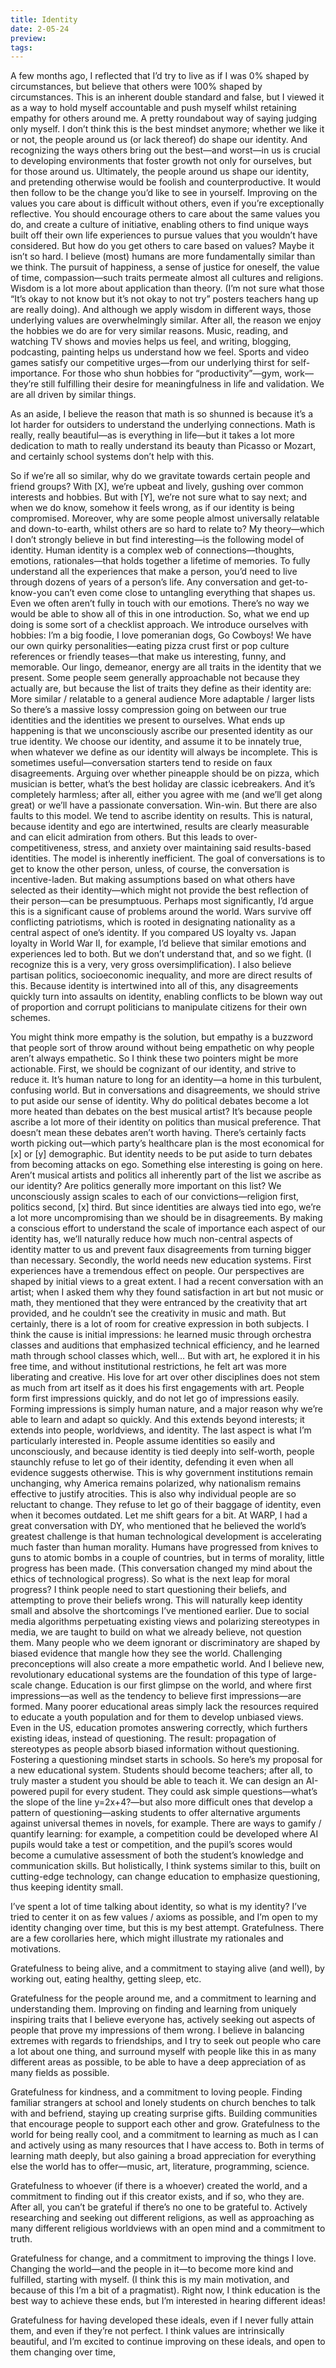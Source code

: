 ```yaml
---
title: Identity
date: 2-05-24
preview: 
tags:
---
```


A few months ago, I reflected that I’d try to live as if I was 0% shaped by circumstances, but believe that others were 100% shaped by circumstances. This is an inherent double standard and false, but I viewed it as a way to hold myself accountable and push myself whilst retaining empathy for others around me. A pretty roundabout way of saying judging only myself.
I don’t think this is the best mindset anymore; whether we like it or not, the people around us (or lack thereof) do shape our identity. And recognizing the ways others bring out the best—and worst—in us is crucial to developing environments that foster growth not only for ourselves, but for those around us. Ultimately, the people around us shape our identity, and pretending otherwise would be foolish and counterproductive.
It would then follow to be the change you’d like to see in yourself. Improving on the values you care about is difficult without others, even if you’re exceptionally reflective. You should encourage others to care about the same values you do, and create a culture of initiative, enabling others to find unique ways built off their own life experiences to pursue values that you wouldn’t have considered.
But how do you get others to care based on values?
Maybe it isn’t so hard. I believe (most) humans are more fundamentally similar than we think. The pursuit of happiness, a sense of justice for oneself, the value of time, compassion—such traits permeate almost all cultures and religions. Wisdom is a lot more about application than theory. (I’m not sure what those “It’s okay to not know but it’s not okay to not try” posters teachers hang up are really doing). And although we apply wisdom in different ways, those underlying values are overwhelmingly similar.
After all, the reason we enjoy the hobbies we do are for very similar reasons. Music, reading, and watching TV shows and movies helps us feel, and writing, blogging, podcasting, painting helps us understand how we feel. Sports and video games satisfy our competitive urges—from our underlying thirst for self-importance. For those who shun hobbies for “productivity”—gym, work—they’re still fulfilling their desire for meaningfulness in life and validation. We are all driven by similar things.

As an aside, I believe the reason that math is so shunned is because it’s a lot harder for outsiders to understand the underlying connections. Math is really, really beautiful—as is everything in life—but it takes a lot more dedication to math to really understand its beauty than Picasso or Mozart, and certainly school systems don’t help with this.

So if we’re all so similar, why do we gravitate towards certain people and friend groups? With [X], we’re upbeat and lively, gushing over common interests and hobbies. But with [Y], we’re not sure what to say next; and when we do know, somehow it feels wrong, as if our identity is being compromised. Moreover, why are some people almost universally relatable and down-to-earth, whilst others are so hard to relate to?
My theory—which I don’t strongly believe in but find interesting—is the following model of identity. Human identity is a complex web of connections—thoughts, emotions, rationales—that holds together a lifetime of memories. To fully understand all the experiences that make a person, you’d need to live through dozens of years of a person’s life. Any conversation and get-to-know-you can’t even come close to untangling everything that shapes us. Even we often aren’t fully in touch with our emotions. There’s no way we would be able to show all of this in one introduction.
So, what we end up doing is some sort of a checklist approach. We introduce ourselves with hobbies: I’m a big foodie, I love pomeranian dogs, Go Cowboys! We have our own quirky personalities—eating pizza crust first or pop culture references or friendly teases—that make us interesting, funny, and memorable. Our lingo, demeanor, energy are all traits in the identity that we present. Some people seem generally approachable not because they actually are, but because the list of traits they define as their identity are:
More similar / relatable to a general audience
More adaptable / larger lists
So there’s a massive lossy compression going on between our true identities and the identities we present to ourselves. What ends up happening is that we unconsciously ascribe our presented identity as our true identity. We choose our identity, and assume it to be innately true, when whatever we define as our identity will always be incomplete.
This is sometimes useful—conversation starters tend to reside on faux disagreements. Arguing over whether pineapple should be on pizza, which musician is better, what’s the best holiday are classic icebreakers. And it’s completely harmless; after all, either you agree with me (and we’ll get along great) or we’ll have a passionate conversation. Win-win.
But there are also faults to this model.
We tend to ascribe identity on results. This is natural, because identity and ego are intertwined, results are clearly measurable and can elicit admiration from others. But this leads to over-competitiveness, stress, and anxiety over maintaining said results-based identities.
The model is inherently inefficient. The goal of conversations is to get to know the other person, unless, of course, the conversation is incentive-laden. But making assumptions based on what others have selected as their identity—which might not provide the best reflection of their person—can be presumptuous.
Perhaps most significantly, I’d argue this is a significant cause of problems around the world. Wars survive off conflicting patriotisms, which is rooted in designating nationality as a central aspect of one’s identity. If you compared US loyalty vs. Japan loyalty in World War II, for example, I’d believe that similar emotions and experiences led to both. But we don’t understand that, and so we fight. (I recognize this is a very, very gross oversimplification). I also believe partisan politics, socioeconomic inequality, and more are direct results of this. Because identity is intertwined into all of this, any disagreements quickly turn into assaults on identity, enabling conflicts to be blown way out of proportion and corrupt politicians to manipulate citizens for their own schemes.

You might think more empathy is the solution, but empathy is a buzzword that people sort of throw around without being empathetic on why people aren’t always empathetic. So I think these two pointers might be more actionable.
First, we should be cognizant of our identity, and strive to reduce it. It’s human nature to long for an identity—a home in this turbulent, confusing world. But in conversations and disagreements, we should strive to put aside our sense of identity. Why do political debates become a lot more heated than debates on the best musical artist? It’s because people ascribe a lot more of their identity on politics than musical preference. That doesn’t mean these debates aren’t worth having. There’s certainly facts worth picking out—which party’s healthcare plan is the most economical for [x] or [y] demographic. But identity needs to be put aside to turn debates from becoming attacks on ego.
Something else interesting is going on here. Aren’t musical artists and politics all inherently part of the list we ascribe as our identity? Are politics generally more important on this list? We unconsciously assign scales to each of our convictions—religion first, politics second, [x] third. But since identities are always tied into ego, we’re a lot more uncompromising than we should be in disagreements. By making a conscious effort to understand the scale of importance each aspect of our identity has, we’ll naturally reduce how much non-central aspects of identity matter to us and prevent faux disagreements from turning bigger than necessary. 
Secondly, the world needs new education systems. 
First experiences have a tremendous effect on people. Our perspectives are shaped by initial views to a great extent. I had a recent conversation with an artist; when I asked them why they found satisfaction in art but not music or math, they mentioned that they were entranced by the creativity that art provided, and he couldn’t see the creativity in music and math. But certainly, there is a lot of room for creative expression in both subjects. I think the cause is initial impressions: he learned music through orchestra classes and auditions that emphasized technical efficiency, and he learned math through school classes which, well…
But with art, he explored it in his free time, and without institutional restrictions, he felt art was more liberating and creative. His love for art over other disciplines does not stem as much from art itself as it does his first engagements with art. 
People form first impressions quickly, and do not let go of impressions easily. Forming impressions is simply human nature, and a major reason why we’re able to learn and adapt so quickly. And this extends beyond interests; it extends into people, worldviews, and identity. 
The last aspect is what I’m particularly interested in. People assume identities so easily and unconsciously, and because identity is tied deeply into self-worth, people staunchly refuse to let go of their identity, defending it even when all evidence suggests otherwise.
This is why government institutions remain unchanging, why America remains polarized, why nationalism remains effective to justify atrocities. This is also why individual people are so reluctant to change. They refuse to let go of their baggage of identity, even when it becomes outdated. 
Let me shift gears for a bit. At WARP, I had a great conversation with DY, who mentioned that he believed the world’s greatest challenge is that human technological development is accelerating much faster than human morality. Humans have progressed from knives to guns to atomic bombs in a couple of countries, but in terms of morality, little progress has been made. (This conversation changed my mind about the ethics of technological progress). 
So what is the next leap for moral progress? I think people need to start questioning their beliefs, and attempting to prove their beliefs wrong. This will naturally keep identity small and absolve the shortcomings I’ve mentioned earlier. Due to social media algorithms perpetuating existing views and polarizing stereotypes in media, we are taught to build on what we already believe, not question them. Many people who we deem ignorant or discriminatory are shaped by biased evidence that mangle how they see the world. Challenging preconceptions will also create a more empathetic world. 
And I believe new, revolutionary educational systems are the foundation of this type of large-scale change. Education is our first glimpse on the world, and where first impressions—as well as the tendency to believe first impressions—are formed. Many poorer educational areas simply lack the resources required to educate a youth population and for them to develop unbiased views. Even in the US, education promotes answering correctly, which furthers existing ideas, instead of questioning. The result: propagation of stereotypes as people absorb biased information without questioning. Fostering a questioning mindset starts in schools.
So here’s my proposal for a new educational system. Students should become teachers; after all, to truly master a student you should be able to teach it. We can design an AI-powered pupil for every student. They could ask simple questions—what’s the slope of the line y=2x+4?—but also more difficult ones that develop a pattern of questioning—asking students to offer alternative arguments against universal themes in novels, for example. There are ways to gamify / quantify learning: for example, a competition could be developed where AI pupils would take a test or competition, and the pupil’s scores would become a cumulative assessment of both the student’s knowledge and communication skills. But holistically, I think systems similar to this, built on cutting-edge technology, can change education to emphasize questioning, thus keeping identity small. 

I’ve spent a lot of time talking about identity, so what is my identity? I’ve tried to center it on as few values / axioms as possible, and I’m open to my identity changing over time, but this is my best attempt.
Gratefulness.
There are a few corollaries here, which might illustrate my rationales and motivations. 

Gratefulness to being alive, and a commitment to staying alive (and well), by working out, eating healthy, getting sleep, etc.

Gratefulness for the people around me, and a commitment to learning and understanding them. Improving on finding and learning from uniquely inspiring traits that I believe everyone has, actively seeking out aspects of people that prove my impressions of them wrong. I believe in balancing extremes with regards to friendships, and I try to seek out people who care a lot about one thing, and surround myself with people like this in as many different areas as possible, to be able to have a deep appreciation of as many fields as possible.

Gratefulness for kindness, and a commitment to loving people. Finding familiar strangers at school and lonely students on church benches to talk with and befriend, staying up creating surprise gifts. Building communities that encourage people to support each other and grow.
Gratefulness to the world for being really cool, and a commitment to learning as much as I can and actively using as many resources that I have access to. Both in terms of learning math deeply, but also gaining a broad appreciation for everything else the world has to offer—music, art, literature, programming, science. 

Gratefulness to whoever (if there is a whoever) created the world, and a commitment to finding out if this creator exists, and if so, who they are. After all, you can’t be grateful if there’s no one to be grateful to. Actively researching and seeking out different religions, as well as approaching as many different religious worldviews with an open mind and a commitment to truth. 

Gratefulness for change, and a commitment to improving the things I love. Changing the world—and the people in it—to become more kind and fulfilled, starting with myself. (I think this is my main motivation, and because of this I’m a bit of a pragmatist). Right now, I think education is the best way to achieve these ends, but I’m interested in hearing different ideas!

Gratefulness for having developed these ideals, even if I never fully attain them, and even if they’re not perfect. I think values are intrinsically beautiful, and I’m excited to continue improving on these ideals, and open to them changing over time, 
